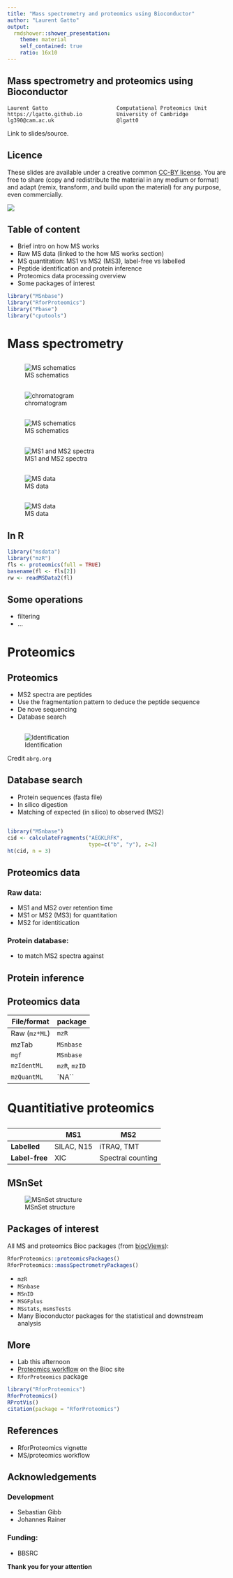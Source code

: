 ```yaml
---
title: "Mass spectrometry and proteomics using Bioconductor"
author: "Laurent Gatto"
output:
  rmdshower::shower_presentation:
    theme: material
    self_contained: true
    ratio: 16x10
---
```



## Mass spectrometry and proteomics using Bioconductor

```
Laurent Gatto                      Computational Proteomics Unit
https://lgatto.github.io           University of Cambridge
lg390@cam.ac.uk                    @lgatt0
```

Link to slides/source.

## Licence

These slides are available under a creative common
[CC-BY license](http://creativecommons.org/licenses/by/4.0/). You are
free to share (copy and redistribute the material in any medium or
format) and adapt (remix, transform, and build upon the material) for
any purpose, even commercially.

<img src="./Figures/cc1.jpg">

## Table of content

- Brief intro on how MS works
- Raw MS data (linked to the how MS works section)
- MS quantitation: MS1 vs MS2 (MS3), label-free vs labelled
- Peptide identification and protein inference
- Proteomics data processing overview
- Some packages of interest

```r
library("MSnbase")
library("RforProteomics")
library("Pbase")
library("cputools")
```

# Mass spectrometry

## { .fullpage }

![MS schematics](./Figures/SchematicMS2.png)

## { .fullpage }

![chromatogram](./Figures/chromatogram.png)

## { .fullpage }

![MS schematics](./Figures/SchematicMS2.png)

## { .fullpage }

![MS1 and MS2 spectra](./Figures/MS1-MS2-spectra.png)

## { .fullpage }

![MS data](./Figures/F02-3D-MS1-scans-400-1200-lattice.png)

## { .fullpage }

![MS data](./Figures/F02-3D-MS1-MS2-scans-100-1200-lattice.png)

## In R

```r
library("msdata")
library("mzR")
fls <- proteomics(full = TRUE)
basename(fl <- fls[2])
rw <- readMSData2(fl)
```

## Some operations

- filtering
- ...

# Proteomics

## Proteomics

- MS2 spectra are peptides
- Use the fragmentation pattern to deduce the peptide sequence
- De nove sequencing
- Database search

## { .fullpage }

![Identification](./Figures/bibbs03.jpg)

Credit `abrg.org`

## Database search

- Protein sequences (fasta file)
- In silico digestion
- Matching of expected (in silico) to observed (MS2)

## { .fullpage }

```r
library("MSnbase")
cid <- calculateFragments("AEGKLRFK",
                          type=c("b", "y"), z=2)
ht(cid, n = 3)
```

## Proteomics data

### Raw data:
- MS1 and MS2 over retention time
- MS1 or MS2 (MS3) for quantitation
- MS2 for identitication

### Protein database:
- to match MS2 spectra against


## Protein inference

## Proteomics data

| File/format   |  package  |
|---------------|-----------|
| Raw (`mz*ML`) | `mzR`     |
| mzTab         | `MSnbase` |
| `mgf`         | `MSnbase` |
| `mzIdentML`   | `mzR`, `mzID` |
| `mzQuantML`   | `NA``     |


# Quantitiative proteomics

## 

|                | MS1         | MS2        |
|----------------|-------------|------------|
| **Labelled**   | SILAC, N15  | iTRAQ, TMT |
| **Label-free** | XIC         | Spectral counting |

## MSnSet

![MSnSet structure](./Figures/msnset.png)


## Packages of interest

All MS and proteomics Bioc packages (from [biocViews]()):

```r
RforProteomics::proteomicsPackages()
RforProteomics::massSpectrometryPackages()
```

- `mzR`
- `MSnbase`
- `MSnID`
- `MSGFplus`
- `MSstats`, `msmsTests`
- Many Bioconductor packages for the statistical and downstream
  analysis

## More

- Lab this afternoon
- [Proteomics workflow](http://bioconductor.org/help/workflows/proteomics/)
  on the Bioc site
- `RforProteomics` package
```r
library("RforProteomics")
RforProteomics()
RProtVis()
citation(package = "RforProteomics")
```


## References

- RforProteomics vignette
- MS/proteomics workflow

## Acknowledgements

### Development

- Sebastian Gibb
- Johannes Rainer

### Funding: 
- BBSRC

**Thank you for your attention**

